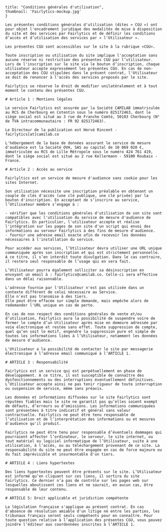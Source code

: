 
    title: "Conditions générales d'utilisation",
    thumbnail: 'Fairlytics-mockup.jpg'
    }

    Les présentes conditions générales d'utilisation (dites « CGU ») ont pour objet l'encadrement juridique des modalités de mise à disposition du site et des services par Fairlytics et de définir les conditions d’accès et d’utilisation des services par « l'Utilisateur ».
    
    Les présentes CGU sont accessibles sur le site à la rubrique «CGU».
    
    Toute inscription ou utilisation du site implique l'acceptation sans aucune réserve ni restriction des présentes CGU par l’utilisateur. Lors de l'inscription sur le site via le bouton d’inscription, chaque utilisateur accepte expressément les présentes CGU. En cas de non-acceptation des CGU stipulées dans le présent contrat, l'Utilisateur se doit de renoncer à l'accès des services proposés par le site. 
    
    Fairlytics se réserve le droit de modifier unilatéralement et à tout moment le contenu des présentes CGU.
    
    # Article 1 : Mentions légales

    Le service Fairlytics est assurée par la Société CAMILAB immatriculée au RCS de Cherbourg en Cotentin sous le numéro 825172463, dont le siège social est situé au 3 rue de Franche Comté, 50103 Cherbourg (N° de TVA intracommunautaire : FR 92 825172463).
    
    Le Directeur de la publication est Hervé Rincent - fairlytics[at]camilab.co 
    
    L'hébergement de la base de données assurant le service de mesure d'audience est la Société OVH, SAS au capital de 10 069 020 €, immatriculée au RCS de Lille Métropole sous le numéro 424 761 419, dont le siège social est situé au 2 rue Kellermann - 59100 Roubaix - France.
    
    # Article 2 : Accès au service

    Fairlyltics est un service de mesure d'audience sans cookie pour les sites Internet.
    
    Son utilisation nécessite une inscription préalable en obtenant un couple de clés d'accès (une clé publique, une clé privée) par la bouton d'inscription. En acceptant de s’inscrire au service, l’Utilisateur membre s’engage à :
    
    - vérifier que les conditions générales d'utilisation de son site sont compatibles avec l'utilisation du service de mesure d'audience de Fairlytics. En particulier, l'utilisateur accepte et réalise l'intégration sur les pages de son site d'un script qui envoi des informations au serveur Fairlytics à des fins de mesure d'audience.
    - fournir une adresse email exacte afin de recevoir les données nécessaires à l'installation du service. 
    
    Pour accéder aux services, l’Utilisateur devra utiliser une URL unique communiquée après son inscription et qui est strictement personnelle. A ce titre, il s’en interdit toute divulgation. Dans le cas contraire, il restera seul responsable de l’usage qui en sera fait.
    
    L’Utilisateur pourra également solliciter sa désinscription en envoyant un email à : fairlytics@camilab.co. Celle-ci sera effective dans un délai raisonnable.

    L'adresse fournie par l'Utilisateur n'est pas utilisée dans un contexte différent de celui nécessaire au Service. 
    Elle n'est pas transmise à des tiers. 
    Elle peut être effacée sur simple demande, mais empêche alors de redemander l'URL unique en cas de perte.  
    
    En cas de non respect des conditions générales de vente et/ou d’utilisation, Fairlytics aura la possibilité de suspendre voire de fermer le compte d’un Utilisateur après mise en demeure adressée par voie électronique et restée sans effet. Toute suppression de compte, quel qu’en soit le motif, engendre la suppression pure et simple de toutes les informations liées à l’Utilisateur, notamment les données de mesure d'audience.
    
    L'Utilisateur a la possibilité de contacter le site par messagerie électronique à l’adresse email communiqué à l’ARTICLE 1.
    
    # ARTICLE 3 : Responsabilité

    Fairlytics est un service qui est perpétuellement en phase de développement. A ce titre, il est susceptible de connaître des dysfonctionnements ou des interruptions éventuellement définitives. L’Utilisateur accepte ainsi ne pas tenir rigueur de toute interruption ou suspension de service, même sans préavis.
    
    Les données et informations diffusées sur le site Fairlytics sont réputées fiables mais le site ne garantit pas qu’elles soient exempt de défauts, d’erreurs ou d’omissions. Les informations communiquées sont présentées à titre indicatif et général sans valeur contractuelle. Fairlytics ne peut être tenu responsable de l’utilisation et de l’interprétation des informations ou et mesures d'audience qu'il produit.
    
    Fairlytics ne peut être tenu pour responsable d’éventuels dommages qui pourraient affecter l’ordinateur, le serveur, le site internet, ou tout matériel ou logiciel informatique de l’Utilisateur, suite à une utilisation, à l’accès, ou au téléchargement provenant de ce site. La responsabilité du site ne peut être engagée en cas de force majeure ou du fait imprévisible et insurmontable d'un tiers.
    
    # ARTICLE 4 : Liens hypertextes

    Des liens hypertextes peuvent être présents sur le site. L’Utilisateur est informé qu’en cliquant sur ces liens, il sortira du site Fairlytics. Ce dernier n’a pas de contrôle sur les pages web sur lesquelles aboutissent ces liens et ne saurait, en aucun cas, être responsable de leur contenu.
    
    # ARTICLE 5: Droit applicable et juridiction compétente

    La législation française s'applique au présent contrat. En cas d'absence de résolution amiable d'un litige né entre les parties, les tribunaux français seront seuls compétents pour en connaître. Pour toute question relative à l’application des présentes CGU, vous pouvez joindre l’éditeur aux coordonnées inscrites à l’ARTICLE 1.

